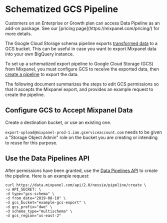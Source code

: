 
# Schematized GCS Pipeline

<Callout type="info">
  Customers on an Enterprise or Growth plan can access Data Pipeline as an add-on package. See our [pricing page](https://mixpanel.com/pricing/) for more details.
</Callout>

The Google Cloud Storage schema pipeline exports [transformed data](/docs/data-pipelines/old-pipelines/schematized-export-pipeline#transformation-rules) to a GCS bucket. This can be useful in case you want to export Mixpanel data into your own BigQuery instance.

To set up a schematized export pipeline to Google Cloud Storage (GCS) from Mixpanel, you must configure GCS to receive the exported data, then [create a pipeline](https://developer.mixpanel.com/reference/create-warehouse-pipeline) to export the data.

The following document summarizes the steps to edit GCS permissions so that it accepts the Mixpanel export, and provides an example request to create the pipeline. 

## Configure GCS to Accept Mixpanel Data

Create a destination bucket, or use an existing one.

`export-upload@mixpanel-prod-1.iam.gserviceaccount.com` needs to be given a "Storage Object Admin" role on the bucket you are creating or intending to reuse for this purpose.

## Use the Data Pipelines API

After permissions have been granted, use the [Data Pipelines API](https://developer.mixpanel.com/reference/create-warehouse-pipeline) to create the pipeline. Here is an example request:

```curl cURL Example with Values
curl https://data.mixpanel.com/api/2.0/nessie/pipeline/create \
-u API_SECRET: \
-d type="gcs-schema" \
-d from_date="2019-08-10" \
-d gcs_bucket="example-gcs-export" \
-d gcs_prefix="dwe" \
-d schema_type="multischema" \
-d gcs_region="us-east-2"
```
